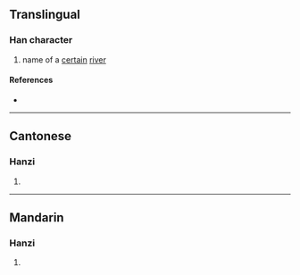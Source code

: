 {{character info/new}}
==Translingual==

===Han character===
{{Han char|rn=85|rad=水|as=12|sn=15|four=|canj=EMGU|ids=⿰氵琶}}

# name of a [[certain]] [[river]]

====References====
* {{Han ref|kx=0649.030|dkj=18234|hdz=31734.090|uh=6F56|ud=28502}}

----

==Cantonese==

===Hanzi===
{{yue-hanzi|jyut=[[paa4]]|y=pa4}}

# {{defn|lang=yue|sort=水12}}

----

==Mandarin==

===Hanzi===
{{cmn-hanzi|pin=[[pá]] ([[pa2]])|wg=p'a<sup>2</sup>}}

# {{defn|lang=cmn|sort=水12}}